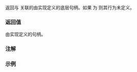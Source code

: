 {{cpp/io/basic_filebuf/title|native_handle}}
{{cpp/io/basic_filebuf/navbar}}
{{ddcl|since=c++26|
native_handle_type native_handle() const noexcept;
}}

返回与 {{c|*this}} 关联的由实现定义的底层句柄。如果 {{c|is_open()}} 为 {{c|false}} 则其行为未定义。

===返回值===
由实现定义的句柄。

===注解===
{{feature test macro|__cpp_lib_fstream_native_handle|std=C++26|value=202306L|原生句柄支持}}

===示例===
{{todo|example}}

{{langlinks|de|en|es|fr|it|ja|pl|pt|ru}}